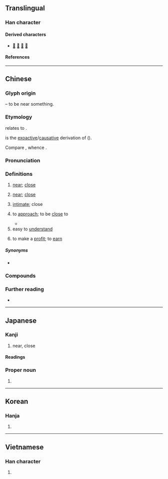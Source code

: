 {{character info}}
==Translingual==
{{stroke order|strokes=8}}

===Han character===
{{Han char|rn=162|rad=辵|as=04|sn=7|four=32302|canj=YHML|ids=⿺辶斤}}

====Derived characters====
* [[𠶌]] [[𣷯]] [[𨓢]] [[菦]]

====References====
{{Han ref|kx=1254.070|dkj=38752|dj=1736.180|hdz=63819.120|uh=8FD1}}

----

==Chinese==
{{zh-forms|alt=𣥍}}

===Glyph origin===
{{Han etym}}
{{Han compound|辵|斤|ls=psc|alt1=辶|c1=s|c2=p|t1=walk}} – to be near something.

===Etymology===
{{zh-ref|Karlgren (1933)}} relates {{och-l|近}} to {{och-l|幾|id=1|imminent}}.

{{och-l|近|id=2|to come near to; to approach}} is the [[exoactive]]/[[causative]] derivation of {{och-l|近|id=1|to be near}} ({{zh-ref|Schuessler, 2007}}).

Compare {{cog|mkh-vie-pro|*t-kəɲ}}, whence {{cog|vi|gần||near}}.

===Pronunciation===
{{zh-pron
|m=jìn
|m-s=jin4
|dg=җин3
|c=kan5,gan6
|c_note=kan5 - vernacular; gan6 - literary
|c-t=kin1,gin5
|c-t_note=kin1 - vernacular; gin5 - literary
|g=qin5
|h=pfs=khiun/khiûn
|j=jing3
|mb=gṳ̄ing
|md=gê̤ṳng
|mn=xm,tp,lk,km,mg,hc,sg:kūn/qz,jj,lk:kǔn/zz,kh,tn,yl,tc,pn:kīn/sx:kǐrn
|mn-t=geng6/gêng6/ging6
|mn-t_note=geng6 - Chaozhou, Shantou, Chenghai; gêng6 - Jieyang; ging6 - Chaoyang
|w=3jjin
|x=jin5/jin4
|x_note=jin5 - vernacular; jin4 - literary
|mc=y
|oc=y
|ma=y
|ca=LL-Q9186-Justinrleung-近.wav
|cat=a,adv,v
}}

===Definitions===
{{zh-hanzi}}

# {{lb|zh|of distances}} [[near]]; [[close]]
#: {{zh-x|住 越 近 越 容易 遲到。|Those who live closer (to the destination) are more likely to be late.}}
#: {{zh-x|我 屋企{kei5-2} 好 近{kan5} 學校。|My home is close to my school.|C}}
# {{lb|zh|of time}} [[near]]; [[close]]
#: {{zh-x|現在 離 春節 越 來 越 近 了。|We are now getting closer to the Chinese New Year.}}
#: {{zh-x|近{gan6} 呢{nei1} 幾 年 都 冇乜 新 歌 好聽。|There have been few good new songs in the past few years.|C}}
# [[intimate]]; close {{gl|on affectionate terms}}
#: {{zh-x|別 跟 他 走 得 太 近。|Don't be too close with him.}}
# to [[approach]]; to be [[close]] to
#: {{zh-x|近 千 人|nearly one thousand people}}
#: {{zh-x|年 近 四十|approaching forty}}
#* {{zh-x|夕陽 無限 好，只是 近 黃昏。||ref=9th century, {{w|Li Shangyin}}, {{lw|zh|s:zh:樂遊原 (李商隱)|樂遊原}}|CL}}
# easy to [[understand]]
#: {{zh-x|淺近|easy to understand}}
# {{lb|zh|Wenzhou Wu}} to make a [[profit]]; to [[earn]]

=====Synonyms=====
* {{s|intimate}}
{{zh-syn-saurus|親密}}

===Compounds===
{{zh-der|不近人情|不近情理|不遠不近|中近景|假性近視|傅近|最近|凡近|切近|四近|大近視眼|套近乎|將近|就近|左近|平易近人|平易近民|年近古稀|年近花甲|思深語近|急功近利|急功近名|性情相近|恤近忽遠|悅近來遠|愛遠惡近|抄近路|拉近|拉近乎|挨近|捨近務遠|捨近即遠|捨近求遠|接近|料遠若近|新近|方近|晚近|淺近|湊近|漸近|相近|短視近利|能近取譬|臨近|舍近謀遠|要近|親疏遠近|親近|言近指遠|言近旨遠|貴近|貴遠賤近|貴遠鄙近|貼近|走近|身遠心近|近上|近世|近世史|近乎|近人|近代|近似|近似值|近作|近來|近侍|近便|近傍|近前|近古|近名|近因|近在咫尺|近在眉睫|近在眼前|近年|近思錄|近悅遠來|近情|近情近理|近憂|近房|近攝鏡頭|近支|近新來|近旁|近日|近日點|近景|近期|近朱近墨|近東|近歲|近水樓臺|近況|近海|近海漁業|近火先燋|近焦攝影|近理|近甸|近畿|近視|近視眼|近程目標|近習|近臣|近處|近親|近觀|近郊|近郊農業|近鄉情怯|近鄰|近體詩|迫近|週近|逼近|道近易從|遠交近攻|遠愁近慮|遠近|遠近知名|遠近聞名|遠近馳名|鄙近|鄰近|鄰近色|附近|靠近|鞭辟近裡|馳名遠近}}

===Further reading===
* {{thcwd|4504}}

{{zh-cat|Beginning}}

----

==Japanese==

===Kanji===
{{ja-kanji|grade=2|rs=辵04}}

# near, close

====Readings====
{{ja-readings
|goon=ごん
|kanon=きん
|kanyoon=こん
|kun=ちか-い
}}

===Proper noun===
{{ja-pos|こん|proper}}

# {{surname|ja|sort=こん}}

----

==Korean==

===Hanja===
{{ko-hanja|[[가깝다|가까울]]|근}}

# {{hanja form of|근|[[near]]; [[close]]}}

----

==Vietnamese==

===Han character===
{{vi-readings|reading=[[cận]], [[cặn]], [[gàn]], [[gần]]|rs=辵04}}

# {{rfdef|vi|sort=辵04}}